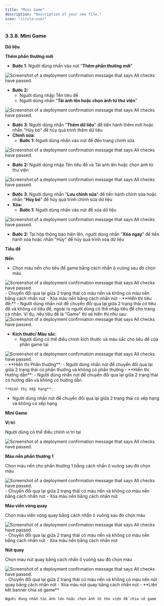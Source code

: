 ```yaml
---
title: "Mini Game"
description: "Description of your new file."
icon: "circle-user"
---
```


### **3.3.8. Mini Game**

**Dữ liệu**

**Thêm phần thưởng mới**

- **Bước 1**: Người dùng nhấn vào nút "**Thêm phần thưởng mới**"

<Frame caption="Nút thêm mới  ">
  <img
    src="https://aimini-upload.sgp1.digitaloceanspaces.com/image192_09e92692a8.png"
    alt="Screenshot of a deployment confirmation message that says All checks have passed."
    style={{ borderRadius:"0.5rem" }}
    title=""
  />
</Frame>

- **Bước 2:**
  - Người dùng nhập Tên tiêu đề
  - Người dùng nhấn "**Tải ảnh lên hoặc chọn ảnh từ thư viện**"

<Frame caption="Thêm dữ liệu   ">
  <img
    src="https://aimini-upload.sgp1.digitaloceanspaces.com/image201_933df0ceda.png"
    alt="Screenshot of a deployment confirmation message that says All checks have passed."
    style={{ borderRadius:"0.5rem" }}
    title=""
  />
</Frame>

- **Bước 3**: Người dùng nhấn "**Thêm dữ liệu**" để tiến hành thêm mới hoặc nhấn "Hủy bỏ" để hủy quá trình thêm dữ liệu
- **Chỉnh sửa:**
  - **Bước 1:** Người dùng nhấn vào nút <Icon icon="pencil" color="#cfcfcf" size={15} /> để đến trang chỉnh sửa

<Frame caption="Nút chỉnh sửa  ">
  <img
    src="https://aimini-upload.sgp1.digitaloceanspaces.com/image142_0976d94b23.png"
    alt="Screenshot of a deployment confirmation message that says All checks have passed."
    style={{ borderRadius:"0.5rem" }}
    title=""
  />
</Frame>

- **Bước 2:** Người dùng nhập Tên tiêu đề và Tải anh lên hoặc chọn ảnh từ thư viện

<Frame caption="Trang chỉnh sửa dữ liệu  ">
  <img
    src="https://aimini-upload.sgp1.digitaloceanspaces.com/image110_e312fd4909.png"
    alt="Screenshot of a deployment confirmation message that says All checks have passed."
    style={{ borderRadius:"0.5rem" }}
    title=""
  />
</Frame>

- **Bước 3**: Người dùng nhấn "**Lưu chỉnh sửa**" để tiến hành chỉnh sửa hoặc nhấn "**Hủy bỏ**" để hủy quá trình chỉnh sửa dữ liệu
- **Xóa:**
  - **Bước 1:** Người dùng nhấn vào nút <Icon icon="minus" color="#cfcfcf" size={15} /> để xóa dữ liệu

<Frame caption="Nút xóa  ">
  <img
    src="https://aimini-upload.sgp1.digitaloceanspaces.com/image181_9e36f3ca69.png"
    alt="Screenshot of a deployment confirmation message that says All checks have passed."
    style={{ borderRadius:"0.5rem" }}
    title=""
  />
</Frame>

- **Bước 2:** Tại hộp thông báo hiện lên, người dùng nhấn "**Xóa ngay**" để tiến hành xóa hoặc nhấn "Hủy" để hủy quá trình xóa dữ liệu

**Tiêu đề**

**Nền**

- Chọn màu nền cho tiêu đề game bằng cách nhấn ô vuông sau đó chọn màu
<Frame caption="">
  <img
    src="https://aimini-upload.sgp1.digitaloceanspaces.com/image263_c118d867fd.png"
    alt="Screenshot of a deployment confirmation message that says All checks have passed."
    style={{ borderRadius:"0.5rem" }}
    title=""
  />
</Frame>
  - Chuyển đổi qua lại giữa 2 trạng thái có màu nền và không có màu nền bằng cách nhấn nút <Icon icon="eye" color="#cfcfcf" size={15} />
    - Xóa màu nền bằng cách nhấn nút <Icon icon="minus" color="#cfcfcf" size={15} />
  - **Hiển thị tiêu đề:**
    - Người dùng nhấn nút <Icon icon="toggle-large-on" color="#0a06e4" size={15} /> để chuyển đổi qua lại giữa 2 trạng thái có tiêu đề và không có tiêu đề, ngoài ra người dùng có thể nhập tiêu đề cho trang cá nhân. Ví dụ, nếu tiêu đề là "Game" thì sẽ hiển thị như sau:

<Frame caption="Tiêu đề game  ">
  <img
    src="https://aimini-upload.sgp1.digitaloceanspaces.com/image118_452003c521.png"
    alt="Screenshot of a deployment confirmation message that says All checks have passed."
    style={{ borderRadius:"0.5rem" }}
    title=""
  />
</Frame>

- **Kích thước/ Màu sắc**:
  - Người dùng có thể điều chỉnh kích thước và màu sắc cho tiêu đề của phần game tại
<Frame caption="">
  <img
    src="https://aimini-upload.sgp1.digitaloceanspaces.com/image264_7b15803934.png"
    alt="Screenshot of a deployment confirmation message that says All checks have passed."
    style={{ borderRadius:"0.5rem" }}
    title=""
  />
</Frame>
- **Hiển thị Phần thưởng**:
  - Người dùng nhấn nút <Icon icon="toggle-large-on" color="#0a06e4" size={15} /> để chuyển đổi qua lại giữa 2 trạng thái có phần thưởng và không có phần thưởng
- **Hiển thị Hướng dẫn**:
  - Người dùng nhấn nút <Icon icon="toggle-large-on" color="#0a06e4" size={15} /> để chuyển đổi qua lại giữa 2 trạng thái có hướng dẫn và không có hướng dẫn

    **Hiển thị Xếp hạng**:
- Người dùng nhấn nút <Icon icon="toggle-large-on" color="#0a06e4" size={15} /> để chuyển đổi qua lại giữa 2 trạng thái có xếp hạng và không có xếp hạng

**Mini Game**

**Vị trí**

Người dùng có thể điều chỉnh vị trí tại

<Frame caption="">
  <img
    src="https://aimini-upload.sgp1.digitaloceanspaces.com/image265_7a71efdfad.png"
    alt="Screenshot of a deployment confirmation message that says All checks have passed."
    style={{ borderRadius:"0.5rem" }}
    title=""
  />
</Frame>

**Màu nền phần thưởng 1**

Chọn màu nền cho phần thưởng 1 bằng cách nhấn ô vuông sau đó chọn màu
<Frame caption="">
  <img
    src="https://aimini-upload.sgp1.digitaloceanspaces.com/image266_4970e9eb94.png"
    alt="Screenshot of a deployment confirmation message that says All checks have passed."
    style={{ borderRadius:"0.5rem" }}
    title=""
  />
</Frame>
- Chuyển đổi qua lại giữa 2 trạng thái có màu nền và không có màu nền bằng cách nhấn nút <Icon icon="eye" color="#cfcfcf" size={15} />
  - Xóa màu nền bằng cách nhấn nút <Icon icon="minus" color="#cfcfcf" size={15} />

**Màu viền vòng quay**

Chọn màu viền vòng quay bằng cách nhấn ô vuông sau đó chọn màu
<Frame caption="">
  <img
    src="https://aimini-upload.sgp1.digitaloceanspaces.com/image267_3bab5b23c8.png"
    alt="Screenshot of a deployment confirmation message that says All checks have passed."
    style={{ borderRadius:"0.5rem" }}
    title=""
  />
</Frame>
- Chuyển đổi qua lại giữa 2 trạng thái có màu nền và không có màu nền bằng cách nhấn nút <Icon icon="eye" color="#cfcfcf" size={15} />
  - Xóa màu nền bằng cách nhấn nút <Icon icon="minus" color="#cfcfcf" size={15} />

**Nút quay**

Chọn màu nút quay bằng cách nhấn ô vuông sau đó chọn màu
<Frame caption="">
  <img
    src="https://aimini-upload.sgp1.digitaloceanspaces.com/image313_a6f6b9873b.png"
    alt="Screenshot of a deployment confirmation message that says All checks have passed."
    style={{ borderRadius:"0.5rem" }}
    title=""
  />
</Frame>
- Chuyển đổi qua lại giữa 2 trạng thái có màu nền và không có màu nền nút quay bằng cách nhấn nút <Icon icon="eye" color="#cfcfcf" size={15} />
  - Xóa màu nút quay bằng cách nhấn nút <Icon icon="minus" color="#cfcfcf" size={15} />
  - **Liên kết banner chia sẻ game**

    Người dùng nhấn tải ảnh lên hoặc chọn ảnh từ thư viện để chia sẻ game